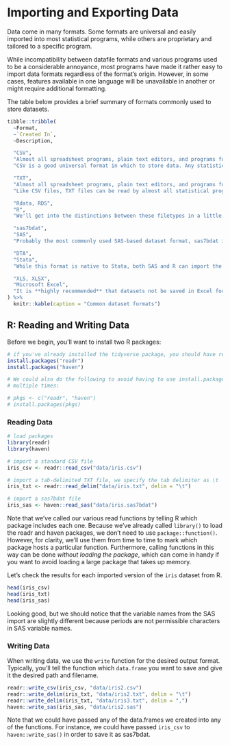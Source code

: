 # Importing and Exporting Data

Data come in many formats. Some formats are universal and easily imported into most statistical programs, while others are proprietary and tailored to a specific program.

While incompatibility between datafile formats and various programs used to be a considerable annoyance, most programs have made it rather easy to import data formats regardless of the format's origin. However, in some cases, features available in one language will be unavailable in another or might require additional formatting.

The table below provides a brief summary of formats commonly used to store datasets.

```r
tibble::tribble(
  ~Format,
  ~`Created In`,
  ~Description,

  "CSV",
  "Almost all spreadsheet programs, plain text editors, and programs for statistical analysis.",
  "CSV is a good universal format in which to store data. Any statistical program should have a built-in method by which to import CSV files. If you're used to using text formatting in Excel (e.g., bold, italics, multiple worksheets), note that CSV **does not** preserve these features. If you have multiple sheets in an Excel file, you should make sure to save each to a separate CSV file.",

  "TXT",
  "Almost all spreadsheet programs, plain text editors, and programs for statistical analysis.",
  "Like CSV files, TXT files can be read by almost all statistical programs across different operating systems. Note that TXT files can use a number of different types of delimiters (column separators), including commas, spaces, and tabs.",

  "Rdata, RDS",
  "R",
  "We'll get into the distinctions between these filetypes in a little bit. Both are specific to R, and if you want to transition smoothly between programs you plan to use for different tasks with the same dataset, it may be best to use CSV or TXT.",

  "sas7bdat",
  "SAS",
  "Probably the most commonly used SAS-based dataset format, sas7bdat is capable of storing datasets with native SAS labeling and other features. If you find yourself moving between R and SAS, R has a number of packages available capable of importing and writing to the sas7bdat format, though important SAS variable labels requires an additional step or two.",

  "DTA",
  "Stata",
  "While this format is native to Stata, both SAS and R can import the format easily.",

  "XLS, XLSX",
  "Microsoft Excel",
  "It is **highly recommended** that datasets not be saved in Excel format. Use a plain-text format like CSV or TXT or, alternatively, a statistical program's native export format whenever possible."
) %>%
  knitr::kable(caption = "Common dataset formats")
```

## R: Reading and Writing Data

Before we begin, you'll want to install two R packages:

```r
# if you've already installed the tidyverse package, you should have readr
install.packages("readr")
install.packages("haven")

# We could also do the following to avoid having to use install.packages()
# multiple times:

# pkgs <- c("readr", "haven")
# install.packages(pkgs)
```

### Reading Data

```r

# load packages
library(readr)
library(haven)

# import a standard CSV file
iris_csv <- readr::read_csv("data/iris.csv")

# import a tab-delimited TXT file, we specify the tab delimiter as \t
iris_txt <- readr::read_delim("data/iris.txt", delim = "\t")

# import a sas7bdat file
iris_sas <- haven::read_sas("data/iris.sas7bdat")

```
<span class="marginnote">Note that we've called our various read functions by telling R which package includes each one. Because we've already called `library()` to load the readr and haven packages, we don't need to use `package::function()`. However, for clarity, we'll use them from time to time to mark which package hosts a particular function. Furthermore, calling functions in this way can be done _without loading the package_, which can come in handy if you want to avoid loading a large package that takes up memory.</span>

Let's check the results for each imported version of the `iris` dataset from R.

```r
head(iris_csv)
head(iris_txt)
head(iris_sas)
```

Looking good, but we should notice that the variable names from the SAS import are slightly different because periods are not permissible characters in SAS variable names.

### Writing Data

When writing data, we use the `write` function for the desired output format. Typically, you'll tell the function which `data.frame` you want to save and give it the desired path and filename.

```r
readr::write_csv(iris_csv, "data/iris2.csv")
readr::write_delim(iris_txt, "data/iris2.txt", delim = "\t")
readr::write_delim(iris_txt, "data/iris3.txt", delim = ",")
haven::write_sas(iris_sas, "data/iris2.sas")
```

Note that we could have passed any of the data.frames we created into any of the functions. For instance, we could have passed `iris_csv` to `haven::write_sas()` in order to save it as sas7bdat.

